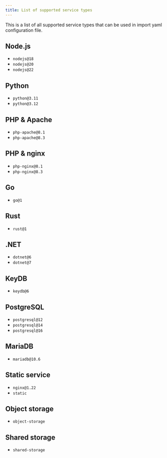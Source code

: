 ```yaml
---
title: List of supported service types
---
```


This is a list of all supported service types that can be used in import yaml configuration file.

## Node.js
* `nodejs@18`
* `nodejs@20`
* `nodejs@22`

## Python
* `python@3.11`
* `python@3.12`

## PHP & Apache
* `php-apache@8.1`
* `php-apache@8.3`

## PHP & nginx
* `php-nginx@8.1`
* `php-nginx@8.3`

## Go
* `go@1`

## Rust
* `rust@1`

## .NET
* `dotnet@6`
* `dotnet@7`

## KeyDB
* `keydb@6`

## PostgreSQL
* `postgresql@12`
* `postgresql@14`
* `postgresql@16`

## MariaDB
* `mariadb@10.6`

## Static service
* `nginx@1.22`
* `static`

## Object storage
* `object-storage`

## Shared storage
* `shared-storage`
